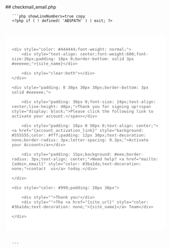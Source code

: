 

<div class="phpdocumentor-element -file">
    ## checkmail_email.php

        

    
       ```php showLineNumbers=true copy
       <?php if ( ! defined( 'ABSPATH' ) ) exit; ?>

<div style="max-width: 560px;padding: 20px;background: #ffffff;border-radius: 5px;margin:40px auto;font-family: Open Sans,Helvetica,Arial;font-size: 15px;color: #666;">

	<div style="color: #444444;font-weight: normal;">
		<div style="text-align: center;font-weight:600;font-size:26px;padding: 10px 0;border-bottom: solid 3px #eeeeee;">{site_name}</div>
		
		<div style="clear:both"></div>
	</div>
	
	<div style="padding: 0 30px 30px 30px;border-bottom: 3px solid #eeeeee;">

		<div style="padding: 30px 0;font-size: 24px;text-align: center;line-height: 40px;">Thank you for signing up!<span style="display: block;">Please click the following link to activate your account.</span></div>

		<div style="padding: 10px 0 50px 0;text-align: center;"><a href="{account_activation_link}" style="background: #555555;color: #fff;padding: 12px 30px;text-decoration: none;border-radius: 3px;letter-spacing: 0.3px;">Activate your Account</a></div>
		
		<div style="padding: 15px;background: #eee;border-radius: 3px;text-align: center;">Need help? <a href="mailto:{admin_email}" style="color: #3ba1da;text-decoration: none;">contact  us</a> today.</div>
		
	</div>
	
	<div style="color: #999;padding: 20px 30px">
		
		<div style="">Thank you!</div>
		<div style="">The <a href="{site_url}" style="color: #3ba1da;text-decoration: none;">{site_name}</a> Team</div>
		
	</div>

</div>

       ```
</div>
